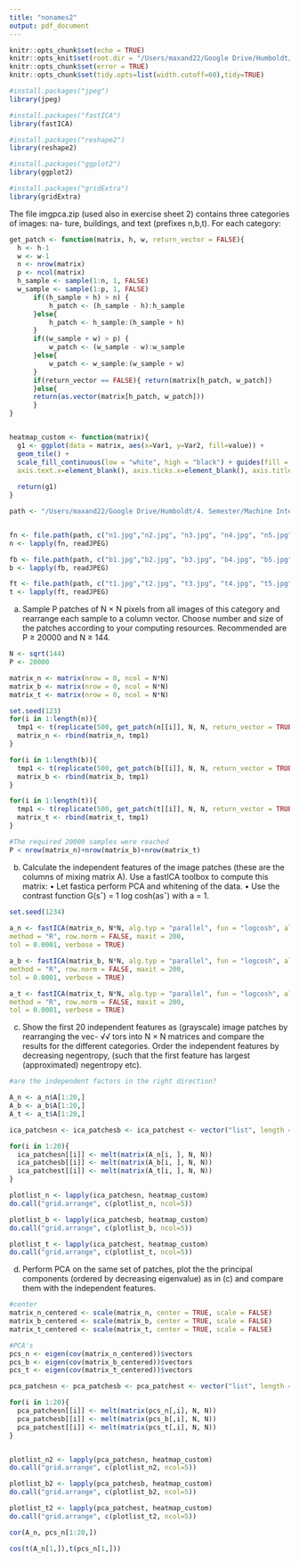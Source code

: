 ```yaml
---
title: "nonames2"
output: pdf_document
---
```


```r
knitr::opts_chunk$set(echo = TRUE)
knitr::opts_knit$set(root.dir = "/Users/maxand22/Google Drive/Humboldt/4. Semester/Machine Intelligence II/Machine_Intelligence_II/")
knitr::opts_chunk$set(error = TRUE)
knitr::opts_chunk$set(tidy.opts=list(width.cutoff=60),tidy=TRUE)
```


```r
#install.packages("jpeg")
library(jpeg)

#install.packages("fastICA")
library(fastICA)

#install.packages("reshape2")
library(reshape2)

#install.packages("ggplot2")
library(ggplot2)

#install.packages("gridExtra")
library(gridExtra)
```


The file imgpca.zip (used also in exercise sheet 2) contains three categories of images: na- ture, buildings, and text (prefixes n,b,t). For each category:

```r
get_patch <- function(matrix, h, w, return_vector = FALSE){
  h <- h-1
  w <- w-1
  n <- nrow(matrix)
  p <- ncol(matrix)
  h_sample <- sample(1:n, 1, FALSE)
  w_sample <- sample(1:p, 1, FALSE)
      if((h_sample + h) > n) {
          h_patch <- (h_sample - h):h_sample
      }else{
          h_patch <- h_sample:(h_sample + h)
      }
      if((w_sample + w) > p) {
          w_patch <- (w_sample - w):w_sample
      }else{
          w_patch <- w_sample:(w_sample + w)
      }
      if(return_vector == FALSE){ return(matrix[h_patch, w_patch])
      }else{
      return(as.vector(matrix[h_patch, w_patch]))
      }
}


heatmap_custom <- function(matrix){
  g1 <- ggplot(data = matrix, aes(x=Var1, y=Var2, fill=value)) +
  geom_tile() +
  scale_fill_continuous(low = "white", high = "black") + guides(fill = FALSE) + theme(axis.title.x=element_blank(),
  axis.text.x=element_blank(), axis.ticks.x=element_blank(), axis.title.y=element_blank(), axis.text.y=element_blank(), axis.ticks.y=element_blank())
  
  return(g1) 
}


```

```r
path <- "/Users/maxand22/Google Drive/Humboldt/4. Semester/Machine Intelligence II/Machine_Intelligence_II/hw7/imgpca"


fn <- file.path(path, c("n1.jpg","n2.jpg", "n3.jpg", "n4.jpg", "n5.jpg", "n6.jpg", "n7.jpg", "n8.jpg", "n9.jpg", "n10.jpg","n11.jpg","n12.jpg","n13.jpg"))
n <- lapply(fn, readJPEG)

fb <- file.path(path, c("b1.jpg","b2.jpg", "b3.jpg", "b4.jpg", "b5.jpg", "b6.jpg", "b7.jpg", "b8.jpg", "b9.jpg", "b9_2.jpg","b9_4.jpg","b9_8.jpg","b9_16.jpg","b10.jpg"))
b <- lapply(fb, readJPEG)

ft <- file.path(path, c("t1.jpg","t2.jpg", "t3.jpg", "t4.jpg", "t5.jpg", "t6.jpg", "t7.jpg", "t8.jpg", "t9.jpg", "t10.jpg","t11.jpg","t12.jpg","t13.jpg","t14.jpg"))
t <- lapply(ft, readJPEG)
```

(a) Sample P patches of N × N pixels from all images of this category and rearrange
each sample to a column vector. Choose number and size of the patches according to your computing resources. Recommended are P ≥ 20000 and N ≥ 144.
```r
N <- sqrt(144)
P <- 20000

matrix_n <- matrix(nrow = 0, ncol = N*N)
matrix_b <- matrix(nrow = 0, ncol = N*N)
matrix_t <- matrix(nrow = 0, ncol = N*N)

set.seed(123)
for(i in 1:length(n)){ 
  tmp1 <- t(replicate(500, get_patch(n[[i]], N, N, return_vector = TRUE), simplify = "vector"))
  matrix_n <- rbind(matrix_n, tmp1)
}

for(i in 1:length(b)){ 
  tmp1 <- t(replicate(500, get_patch(b[[i]], N, N, return_vector = TRUE), simplify = "vector"))
  matrix_b <- rbind(matrix_b, tmp1)
}

for(i in 1:length(t)){ 
  tmp1 <- t(replicate(500, get_patch(t[[i]], N, N, return_vector = TRUE), simplify = "vector"))
  matrix_t <- rbind(matrix_t, tmp1)
}

#The required 20000 samples were reached
P < nrow(matrix_n)+nrow(matrix_b)+nrow(matrix_t)

```


(b) Calculate the independent features of the image patches (these are the columns of mixing matrix A). Use a fastICA toolbox to compute this matrix:
  • Let fastica perform PCA and whitening of the data.
  • Use the contrast function G(sˆ) = 1 log cosh(asˆ) with a = 1.
```r

set.seed(1234)
  
a_n <- fastICA(matrix_n, N*N, alg.typ = "parallel", fun = "logcosh", alpha = 1,
method = "R", row.norm = FALSE, maxit = 200,
tol = 0.0001, verbose = TRUE)

a_b <- fastICA(matrix_b, N*N, alg.typ = "parallel", fun = "logcosh", alpha = 1,
method = "R", row.norm = FALSE, maxit = 200,
tol = 0.0001, verbose = TRUE)

a_t <- fastICA(matrix_t, N*N, alg.typ = "parallel", fun = "logcosh", alpha = 1,
method = "R", row.norm = FALSE, maxit = 200,
tol = 0.0001, verbose = TRUE)

```


(c) Show the first 20 independent features as (grayscale) image patches by rearranging the vec-
√√
tors into N × N matrices and compare the results for the different categories. Order
  the independent features by decreasing negentropy, (such that the first feature has largest (approximated) negentropy etc).
```r

#are the independent factors in the right direction?

A_n <- a_n$A[1:20,] 
A_b <- a_b$A[1:20,]
A_t <- a_t$A[1:20,]

ica_patchesn <- ica_patchesb <- ica_patchest <- vector("list", length = 20)

for(i in 1:20){
  ica_patchesn[[i]] <- melt(matrix(A_n[i, ], N, N))
  ica_patchesb[[i]] <- melt(matrix(A_b[i, ], N, N))
  ica_patchest[[i]] <- melt(matrix(A_t[i, ], N, N))
}

plotlist_n <- lapply(ica_patchesn, heatmap_custom)
do.call("grid.arrange", c(plotlist_n, ncol=5))

plotlist_b <- lapply(ica_patchesb, heatmap_custom)
do.call("grid.arrange", c(plotlist_b, ncol=5))

plotlist_t <- lapply(ica_patchest, heatmap_custom)
do.call("grid.arrange", c(plotlist_t, ncol=5))
```


(d) Perform PCA on the same set of patches, plot the the principal components (ordered by decreasing eigenvalue) as in (c) and compare them with the independent features.
```r
#center
matrix_n_centered <- scale(matrix_n, center = TRUE, scale = FALSE) 
matrix_b_centered <- scale(matrix_b, center = TRUE, scale = FALSE)
matrix_t_centered <- scale(matrix_t, center = TRUE, scale = FALSE) 

#PCA's
pcs_n <- eigen(cov(matrix_n_centered))$vectors
pcs_b <- eigen(cov(matrix_b_centered))$vectors 
pcs_t <- eigen(cov(matrix_t_centered))$vectors 

pca_patchesn <- pca_patchesb <- pca_patchest <- vector("list", length = 20)

for(i in 1:20){
  pca_patchesn[[i]] <- melt(matrix(pcs_n[,i], N, N))
  pca_patchesb[[i]] <- melt(matrix(pcs_b[,i], N, N))
  pca_patchest[[i]] <- melt(matrix(pcs_t[,i], N, N))
}


plotlist_n2 <- lapply(pca_patchesn, heatmap_custom)
do.call("grid.arrange", c(plotlist_n2, ncol=5))

plotlist_b2 <- lapply(pca_patchesb, heatmap_custom)
do.call("grid.arrange", c(plotlist_b2, ncol=5))

plotlist_t2 <- lapply(pca_patchest, heatmap_custom)
do.call("grid.arrange", c(plotlist_t2, ncol=5))

cor(A_n, pcs_n[1:20,])

cos(t(A_n[1,]),t(pcs_n[1,]))
```